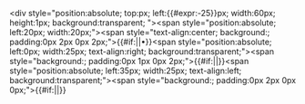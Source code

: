 <includeonly><div <!--
-->style="position:absolute; top:{{{4|0}}}px; left:{{#expr:{{{5|25}}}-25}}px; width:60px; height:1px; background:transparent; "><span <!--
MID-->style="position:absolute; left:20px; width:20px;"><span <!--
    -->style="text-align:center; background:{{{background|#f9f9f9}}}; padding:0px 2px 0px 2px;">{{#if:{{{3|}}}|{{IPA|[[{{IPA symbol|{{{3|}}}|output=wikipage}}|{{{3|}}}]]}}|&bull;}}</span></span><span <!--
LE -->style="position:absolute; left:0px; width:25px; text-align:right; background:transparent;"><span <!--
    -->style="background:{{{background|#f9f9f9}}}; padding:0px 1px 0px 2px;">{{#if:{{{1|}}}|{{IPA|[[{{IPA symbol|{{{1|}}}|output=wikipage}}|{{{1|}}}]]}}|}}</span></span><span <!--
RI -->style="position:absolute; left:35px; width:25px; text-align:left; background:transparent;"><span <!--
    -->style="background:{{{background|#f9f9f9}}}; padding:0px 2px 0px 0px;">{{#if:{{{2|}}}|{{IPA|[[{{IPA symbol|{{{2|}}}|output=wikipage}}|{{{2|}}}]]}}|}}</span></span></div></includeonly><noinclude>
{{clear}}<!--Opaque background needed: #f9f9f9 (3x, the innermost boxes. Is a infobox backgr); other backgrounds:transparent (outer boxes)-->
<!--{{documentation}}-->
</noinclude>